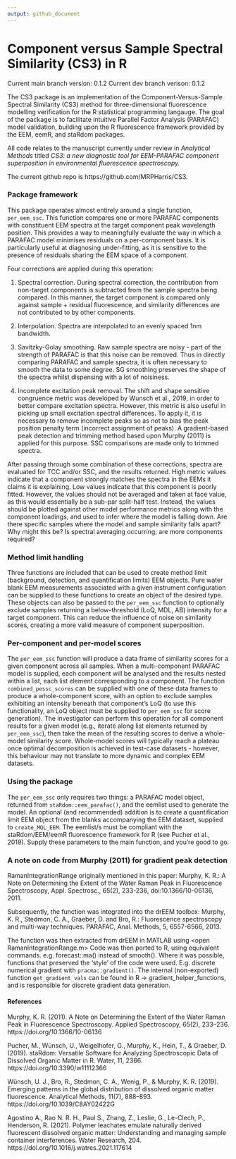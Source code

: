 ```yaml
---
output: github_document
---
```


# Component versus Sample Spectral Similarity (CS3) in R

Current main branch version: 0.1.2
Current dev branch verison: 0.1.2

The CS3 package is an implementation of the Component-Versus-Sample Spectral Similarity (CS3) method for three-dimensional fluorescence modelling verification for the R statistical programming langauge. The goal of the package is to facilitate intuitive Parallel Factor Analysis (PARAFAC) model validation, building upon the R fluorescence framework provided by the EEM, eemR, and staRdom packages.

All code relates to the manuscript currently under review in *Analytical Methods* titled *CS3: a new diagnostic tool for EEM-PARAFAC component superposition in environmental fluorescence spectroscopy.*

The current github repo is https://github.com/MRPHarris/CS3.

### Package framework

This package operates almost entirely around a single function, `per_eem_ssc`. This function compares one or more PARAFAC components with constituent EEM spectra at the target component peak wavelength position. This provides a way to meaningfully evaluate the way in which a PARAFAC model minimises residuals on a per-component basis. It is particularly useful at diagnosing under-fitting, as it is sensitive to the presence of residuals sharing the EEM space of a component.

Four corrections are applied during this operation:

1) Spectral correction. During spectral correction, the contribution from non-target components is subtracted from the sample spectra being compared. In this manner, the target component is compared only against sample + residual fluorescence, and similarity differences are not contributed to by other components.

2) Interpolation. Spectra are interpolated to an evenly spaced 1nm bandwidth. 

3) Savitzky-Golay smoothing. Raw sample spectra are noisy - part of the strength of PARAFAC is that this noise can be removed. Thus in directly comparing PARAFAC and sample spectra, it is often necessary to smooth the data to some degree. SG smoothing preserves the shape of the spectra whilst dispensing with a lot of noisiness.

4) Incomplete excitation peak removal. The shift and shape sensitive congruence metric was developed by Wunsch et al., 2019, in order to better compare excitation spectra. However, this metric is also useful in picking up small excitation spectral differences. To apply it, it is necessary to remove incomplete peaks so as not to bias the peak position penalty term (incorrect assignment of peaks). A gradient-based peak detection and trimming method based upon Murphy (2011) is applied for this purpose. SSC comparisons are made only to trimmed spectra. 

After passing through some combination of these corrections, spectra are evaluated for TCC and/or SSC, and the results returned. High metric values indicate that a component strongly matches the spectra in the EEMs it claims it is explaining. Low values indicate that this component is poorly fitted. However, the values should not be averaged and taken at face value, as this would essentially be a sub-par split-half test. Instead, the values should be plotted against other model performance metrics along with the component loadings, and used to infer where the model is falling down. Are there specific samples where the model and sample similarity falls apart? Why might this be? Is spectral averaging occurring; are more components required?

### Method limit handling

Three functions are included that can be used to create method limit (background, detection, and quantification limits) EEM objects. Pure water blank EEM measurements associated with a given instrument configuration can be supplied to these functions to create an object of the desired type. These objects can also be passed to the `per_eem_ssc` function to optionally exclude samples returning a below-threshold (LoQ, MDL, AB) intensity for a target component. This can reduce the influence of noise on similarity scores, creating a more valid measure of component superposition.

### Per-component and per-model scores 

The `per_eem_ssc` function will produce a data frame of similarity scores for a given component across all samples. When a multi-component PARAFAC model is supplied, each component will be analysed and the results nested within a list, each list element corresponding to a component. The function `combined_pessc_scores` can be supplied with one of these data frames to produce a whole-component score, with an option to exclude samples exhibiting an intensity beneath that component's LoQ (to use this functionality, an LoQ object must be supplied to `per_eem_ssc` for score generation). The investigator can perform this operation for all component results for a given model (e.g., iterate along list elements returned by `per_eem_ssc`), then take the mean of the resulting scores to derive a whole-model similarity score. Whole-model scores will typically reach a plateau once optimal decomposition is achieved in test-case datasets - however, this behaviour may not translate to more dynamic and complex EEM datasets. 

### Using the package

The `per_eem_ssc` only requires two things: a PARAFAC model object, returned from `staRdom::eem_parafac()`, and the eemlist used to generate the model. An optional (and recommended) addition is to create a quantification limit EEM object from the blanks accompanying the EEM dataset, supplied to `create_MQL_EEM`. The eemlist/s must be compliant with the staRdom/EEM/eemR fluorescence framework for R (see Pucher et al., 2019). Supply these parameters to the main function, and you're good to go.

### A note on code from Murphy (2011) for gradient peak detection

RamanIntegrationRange originally mentioned in this paper:
Murphy, K. R.: A Note on Determining the Extent of the Water Raman Peak in Fluorescence Spectroscopy, Appl. Spectrosc., 65(2), 233-236, doi:10.1366/10-06136, 2011.

Subsequently, the function was integrated into the drEEM toolbox:
Murphy, K. R., Stedmon, C. A., Graeber, D. and Bro, R.: Fluorescence spectroscopy and multi-way techniques. PARAFAC, Anal. Methods, 5, 6557-6566, 2013.

The function was then extracted from drEEM in MATLAB using <open RamanIntegrationRange.m>
Code was then ported to R, using equivalent commands. e.g. forecast::ma() instead of smooth(). Where it was possible, functions that preserved the 'style' of the code were used. E.g. discrete numerical gradient with `pracma::gradient()`. The internal (non-exported) function `get_gradient_vals` can be found in R -> gradient_helper_functions, and is responsible for discrete gradient data generation. 

#### References

Murphy, K. R. (2011). A Note on Determining the Extent of the Water Raman Peak in Fluorescence Spectroscopy. Applied Spectroscopy, 65(2), 233–236. https://doi.org/10.1366/10-06136

Pucher, M., Wünsch, U., Weigelhofer, G., Murphy, K., Hein, T., & Graeber, D. (2019). staRdom: Versatile Software for Analyzing Spectroscopic Data of Dissolved Organic Matter in R. Water, 11, 2366. https://doi.org/10.3390/w11112366

Wünsch, U. J., Bro, R., Stedmon, C. A., Wenig, P., & Murphy, K. R. (2019). Emerging patterns in the global distribution of dissolved organic matter fluorescence. Analytical Methods, 11(7), 888–893. https://doi.org/10.1039/C8AY02422G

Agostino A., Rao N. R. H., Paul S., Zhang, Z., Leslie, G., Le-Clech, P., Henderson, R. (2021). Polymer leachates emulate naturally derived fluorescent dissolved organic matter: Understanding and managing sample container interferences. Water Research, 204. https://doi.org/10.1016/j.watres.2021.117614
